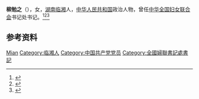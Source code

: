 '''柳勉之'''（{{bd|1921年|}}），女，[[湖南|湖南]][[临湘|临湘]]人，[[中华人民共和国|中华人民共和国]]政治人物，曾任[[中华全国妇女联合会|中华全国妇女联合会]]书记处书记。<ref>{{Cite book|title=华夏妇女名人词典|author=周行健主编|publisher=华夏出版社|year=1988|isbn=|location=北京|pages=}}</ref><ref>{{Cite book|title=古今中外女名人辞典|author=中国妇女管理干部学院编|publisher=中国广播电视出版社|year=1989|isbn=|location=北京|pages=}}</ref><ref>{{Cite book|title=湖南大辞典|author=禹舜主编; 朱益民, 姚洪波, 易延绶等副主编|publisher=新华出版社|year=1995|isbn=|location=北京|pages=}}</ref>

== 参考资料 ==
{{reflist}}

{{中国人物小作品}}
{{中华全国妇女联合会第四届执行委员会}}

{{Authority control}}
{{DEFAULTSORT:Liu柳}}
[[Category:柳姓|Mian]]
[[Category:临湘人|Category:临湘人]]
[[Category:中国共产党党员|Category:中国共产党党员]]
[[Category:全國婦聯書記處書記|Category:全國婦聯書記處書記]]